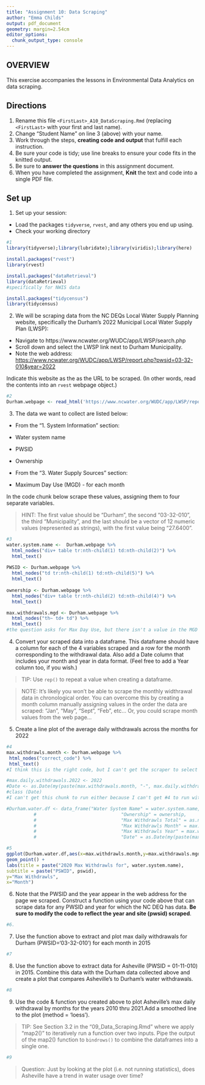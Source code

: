 ```yaml
---
title: "Assignment 10: Data Scraping"
author: "Emma Childs"
output: pdf_document
geometry: margin=2.54cm
editor_options: 
  chunk_output_type: console
---
```


## OVERVIEW

This exercise accompanies the lessons in Environmental Data Analytics on data scraping. 

## Directions
1. Rename this file `<FirstLast>_A10_DataScraping.Rmd` (replacing `<FirstLast>` with your first and last name).
2. Change "Student Name" on line 3 (above) with your name.
3. Work through the steps, **creating code and output** that fulfill each instruction.
4. Be sure your code is tidy; use line breaks to ensure your code fits in the knitted output.
5. Be sure to **answer the questions** in this assignment document.
6. When you have completed the assignment, **Knit** the text and code into a single PDF file.


## Set up 
1. Set up your session:

* Load the packages `tidyverse`, `rvest`, and any others you end up using.
* Check your working directory

```r
#1
library(tidyverse);library(lubridate);library(viridis);library(here)

install.packages("rvest")
library(rvest)

install.packages("dataRetrieval")
library(dataRetrieval)
#specifically for NWIS data

install.packages("tidycensus")
library(tidycensus)

```

2. We will be scraping data from the NC DEQs Local Water Supply Planning website, specifically the Durham's 2022 Municipal Local Water Supply Plan (LWSP): 
 * Navigate to https://www.ncwater.org/WUDC/app/LWSP/search.php
 * Scroll down and select the LWSP link next to Durham Municipality. 
 * Note the web address: <https://www.ncwater.org/WUDC/app/LWSP/report.php?pwsid=03-32-010&year=2022>
 
Indicate this website as the as the URL to be scraped. (In other words, read the contents into an `rvest` webpage object.)

```r
#2
Durham.webpage <- read_html('https://www.ncwater.org/WUDC/app/LWSP/report.php?pwsid=03-32-010&year=2022')

```

3. The data we want to collect are listed below:

* From the "1. System Information" section:
 * Water system name
 * PWSID
 * Ownership
 
* From the "3. Water Supply Sources" section:
 * Maximum Day Use (MGD) - for each month

In the code chunk below scrape these values, assigning them to four separate variables.

>HINT: The first value should be "Durham", the second "03-32-010", the third "Municipality", and the last should be a vector of 12 numeric values (represented as strings), with the first value being "27.6400".

```r
#3
water.system.name <-  Durham.webpage %>% 
  html_nodes("div+ table tr:nth-child(1) td:nth-child(2)") %>% 
  html_text()
  
PWSID <- Durham.webpage %>%
  html_nodes("td tr:nth-child(1) td:nth-child(5)") %>%
  html_text()
  
ownership <- Durham.webpage %>%
  html_nodes("div+ table tr:nth-child(2) td:nth-child(4)") %>%
  html_text()

max.withdrawals.mgd <- Durham.webpage %>%
  html_nodes("th~ td+ td") %>%
  html_text()
#the question asks for Max Day Use, but there isn't a value in the MGD columns that is equal to 27.6400 as described in the hint above. I highlighted the column that started with 36.1000 because that corresponds to the MDG I'm seeing on the water website. 

```


4. Convert your scraped data into a dataframe. This dataframe should have a column for each of the 4 variables scraped and a row for the month corresponding to the withdrawal data. Also add a Date column that includes your month and year in data format. (Feel free to add a Year column too, if you wish.)

>TIP: Use `rep()` to repeat a value when creating a dataframe.

>NOTE: It's likely you won't be able to scrape the monthly widthrawal data in chronological order. You can overcome this by creating a month column manually assigning values in the order the data are scraped: "Jan", "May", "Sept", "Feb", etc... Or, you could scrape month values from the web page...

5. Create a line plot of the average daily withdrawals across the months for 2022

```r
#4
max.withdrawls.month <- Durham.webpage %>%
 html_nodes("correct_code") %>%
 html_text()
#I think this is the right code, but I can't get the scraper to select the correct columns, grrr, so that specific scraper text is missing!

#max.daily.withdrawals.2022 <- 2022
#Date <- as.Date(my(paste(max.withdrawals.month, "-", max.daily.withdrawals.2022)))
#class (Date)
#I can't get this chunk to run either because I can't get #4 to run without that correct scraper code. 

#Durham.water.df <- data_frame("Water System Name" = water.system.name,
          #                               "Ownership" = ownership,
          #                               "Max Withdrawls Total" = as.numeric(max.withdrawals.mgd),
          #                               "Max Withdrawls Month" = max.withdrawls.month,
          #                               "Max Withdrawls Year" = max.withdrawls.year,
          #                               "Date" = as.Date(my(paste(max.withdrawls.month, "-", #max.withdrawls.year)))

#5
ggplot(Durham.water.df,aes(x=max.withdrawls.month,y=max.withdrawals.mgd)) +
geom_point() +
labs(title = paste("2020 Max Withdrawls for", water.system.name),
subtitle = paste("PSWID", pswid),
y="Max Withdrawls",
x="Month")


```

6. Note that the PWSID and the year appear in the web address for the page we scraped. Construct a function using your code above that can scrape data for any PWSID and year for which the NC DEQ has data. **Be sure to modify the code to reflect the year and site (pwsid) scraped**.

```r
#6.


```

7. Use the function above to extract and plot max daily withdrawals for Durham (PWSID='03-32-010') for each month in 2015

```r
#7


```

8. Use the function above to extract data for Asheville (PWSID = 01-11-010) in 2015. Combine this data with the Durham data collected above and create a plot that compares Asheville's to Durham's water withdrawals.

```r
#8


```


9. Use the code & function you created above to plot Asheville's max daily withdrawal by months for the years 2010 thru 2021.Add a smoothed line to the plot (method = 'loess').

> TIP: See Section 3.2 in the "09_Data_Scraping.Rmd" where we apply "map2()" to iteratively run a function over two inputs. Pipe the output of the map2() function to `bindrows()` to combine the dataframes into a single one. 

```r
#9 

```

> Question: Just by looking at the plot (i.e. not running statistics), does Asheville have a trend in water usage over time?
